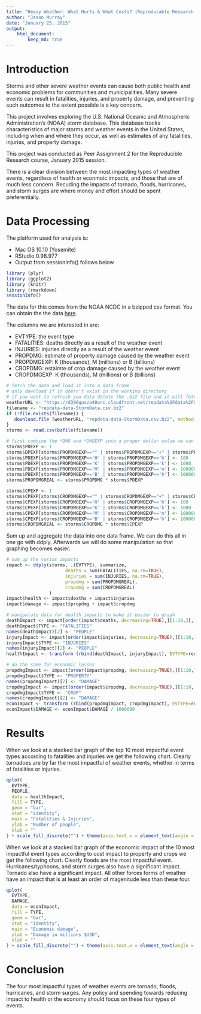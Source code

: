 ```yaml
---
title: "Heavy Weather: What Hurts & What Costs? (Reproducable Research Peer Assignment 2)"
author: "Jason Murray"
date: "January 25, 2015"
output: 
    html_document:
        keep_md: true
---
```


# Introduction

Storms and other severe weather events can cause both public health and economic problems for communities and municipalities. Many severe events can result in fatalities, injuries, and property damage, and preventing such outcomes to the extent possible is a key concern.

This project involves exploring the U.S. National Oceanic and Atmospheric Administration's (NOAA) storm database. This database tracks characteristics of major storms and weather events in the United States, including when and where they occur, as well as estimates of any fatalities, injuries, and property damage.

This project was conducted as Peer Assignment 2 for the Reproducible Research course, January 2015 session. 

There is a clear division between the most impacting types of weather events, regardless of health or econmoic impacts, and those that are of much less concern. Recuding the impacts of tornado, floods, hurricanes, and storm surges are where money and effort should be spent preferentially.

# Data Processing

The platform used for analysis is:

* Mac OS 10.10 (Yosemite)
* RStudio 0.98.977
* Output from sessionInfo() follows below

```r
library (plyr)
library (ggplot2)
library (knitr)
library (rmarkdown)
sessionInfo()
```

The data for this comes from the NOAA NCDC in a bzipped csv format. 
You can obtain the the data [here](https://d396qusza40orc.cloudfront.net/repdata%2Fdata%2FStormData.csv.bz2).

The columns we are interested in are:

* EVTYPE: the event type
* FATALITIES: deaths directly as a result of the weather event
* INJURIES: injuries directly as a result of the weather event
* PROPDMG: estimate of property damage caused by the weather event
* PROPDMGEXP: K (thousands), M (millions) or B (billions)
* CROPDMG: estaimte of crop damage caused by the weather event
* CROPDMGEXP: K (thousands), M (millions) or B (billions)

```r

# fetch the data and load it into a data frame
# only download if it doesn't exist in the working directory
# if you want to refresh you data delete the .bz2 file and it will fetch a fresh copy
weatherURL <- "https://d396qusza40orc.cloudfront.net/repdata%2Fdata%2FStormData.csv.bz2"
filename <- "repdata-data-StormData.csv.bz2"
if (!file.exists(filename)) {
   download.file (weatherURL, "repdata-data-StormData.csv.bz2", method='curl')
}
storms <- read.csv(bzfile(filename))

# first combine the *DMG and *DMGEXP into a proper dollar value we can work with
storms$PDEXP <- 1
storms$DPEXP[storms$PROPDMGEXP=="" | storms$PROPDMGEXP=="+" | storms$PROPDMGEXP=="?" | storms$PROPDMGEXP=="-"] <- 1
storms$PDEXP[storms$PROPDMGEXP=='H' | storms$PROPDMGEXP=='h'] <- 100
storms$PDEXP[storms$PROPDMGEXP=='K' | storms$PROPDMGEXP=='k'] <- 1000
storms$PDEXP[storms$PROPDMGEXP=='M' | storms$PROPDMGEXP=='m'] <- 1000000
storms$PDEXP[storms$PROPDMGEXP=='B' | storms$PROPDMGEXP=='h'] <- 1000000000
storms$PROPDMGREAL <- storms$PROPDMG * storms$PDEXP

storms$CPEXP <- 1
storms$CPEXP[storms$CROPDMGEXP=="" | storms$CROPDMGEXP=="+" | storms$CROPDMGEXP=="?" | storms$CROPDMGEXP=="-"] <- 1
storms$CPEXP[storms$CROPDMGEXP=='H' | storms$CROPDMGEXP=='h'] <- 100
storms$CPEXP[storms$CROPDMGEXP=='K' | storms$CROPDMGEXP=='k'] <- 1000
storms$CPEXP[storms$CROPDMGEXP=='M' | storms$CROPDMGEXP=='m'] <- 1000000
storms$CPEXP[storms$CROPDMGEXP=='B' | storms$CROPDMGEXP=='h'] <- 1000000000
storms$CROPDMGREAL <- storms$CROPDMG * storms$CPEXP
```

Sum up and aggregate the data into one data frame. We can do this all in one go with ddply. Afterwards we will do some manipulation so that graphing becomes easier. 

```r

# sum up the varios impacts
impact <- ddply(storms, .(EVTYPE), summarize,
                      deaths = sum(FATALITIES, na.rm=TRUE),
                      injuries = sum(INJURIES, na.rm=TRUE),
                      propdmg = sum(PROPDMGREAL),
                      cropdmg = sum(CROPDMGREAL)
                )
impact$health <- impact$deaths + impact$injuries
impact$damage <- impact$propdmg + impact$cropdmg

# manipulate data for health impacts to make it easier to graph
deathImpact <- impact[order(impact$deaths, decreasing=TRUE),][1:10,][,1:2]
deathImpact$TYPE <- "FATALITIES"
names(deathImpact)[2] <- "PEOPLE"
injuryImpact <- impact[order(impact$injuries, decreasing=TRUE),][1:10,][,c(1,3)]
injuryImpact$TYPE <- "INJURIES"
names(injuryImpact)[2] <- "PEOPLE"
healthImpact <- transform (rbind(deathImpact, injuryImpact), EVTYPE=reorder(EVTYPE, -PEOPLE))

# do the same for economic losses
propdmgImpact <- impact[order(impact$propdmg, decreasing=TRUE),][1:10,][,c(1,4)]
propdmgImpact$TYPE <- "PROPERTY"
names(propdmgImpact)[2] <- "DAMAGE"
cropdmgImpact <- impact[order(impact$cropdmg, decreasing=TRUE),][1:10,][,c(1,5)]
cropdmgImpact$TYPE <- "CROP"
names(cropdmgImpact)[2] <- "DAMAGE"
econImpact <- transform (rbind(propdmgImpact, cropdmgImpact), EVTYPE=reorder(EVTYPE, -DAMAGE))
econImpact$DAMAGE <- econImpact$DAMAGE / 1000000

```

# Results

When we look at a stacked bar graph of the top 10 most impactful event types according to fatalities and injuries we get the following chart. Clearly tornadoes are by far the most impactful of weather events, whether in terms of fatalities or injuries.

```r

qplot(
  EVTYPE, 
  PEOPLE, 
  data = healthImpact,
  fill = TYPE,
  geom = "bar",
  stat = "identity",
  main = "Fatalities & Injuries",
  ylab = "Number of people",
  xlab = ""
) + scale_fill_discrete("") + theme(axis.text.x = element_text(angle = 90))

```

When we look at a stacked bar graph of the economic impact of the 10 most impactful event types according to cost impact to property and crops we get the following chart. Clearly floods are the most impactful event. Hurricanes/typhoons, and storm surges also have a significant impact. Tornado also have a significant impact. All other forces forms of weather have an impact that is at least an order of magenitude less than these four.


```r

qplot(
  EVTYPE, 
  DAMAGE, 
  data = econImpact,
  fill = TYPE,
  geom = "bar",
  stat = "identity",
  main = "Economic damage",
  ylab = "Damage in millions $USD",
  xlab = ""
) + scale_fill_discrete("") + theme(axis.text.x = element_text(angle = 90))

```

# Conclusion

The four most impactful types of weather events are tornado, floods, hurricanes, and storm surges. Any policy and spending towards reducing impact to health or the economy should focus on these four types of events. 